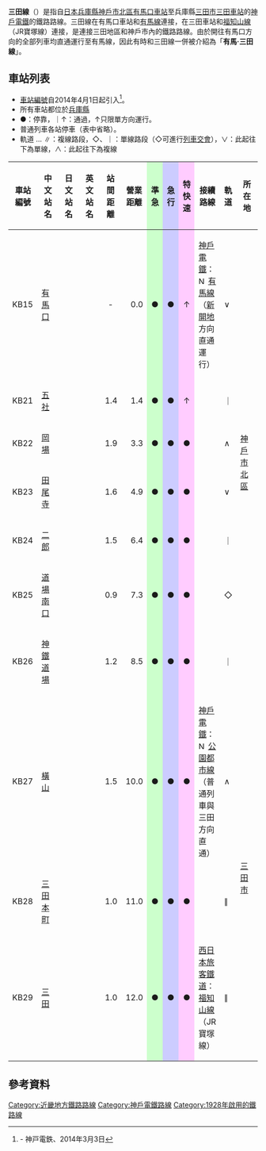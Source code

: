 {{expand|time=2014-01-31T14:01:48+00:00}}
{{Infobox 鐵道路線
|日文原名 = 三田線
|平假名 = さんだせん
|羅馬拼音 = Sanda sen
|路線名稱 = [[File:Kobe_rallway_logo_mark.svg|25px]] 三田線
|路線顏色 = #168f2e
|圖片 = Shintetsu 1076 at Dojo.JPG
|圖片大小 = 300px
|圖片說明 = 神鐵道場－橫山
|國家 = {{JPN}}
|所在地 = [[兵庫縣|兵庫縣]][[神戶市|神戶市]][[北區_(神戶市)|北區]]、[[三田市|三田市]]
|起點 = [[有馬口站|有馬口站]]
|終點 = [[三田站_(兵庫縣)|三田站]]
|路線記號 = [[File:Number_prefix_Kobe_Railway.svg|21px]] KB
|站數 = 10個
|通車 = 1928年11月28日
|擁有者 = [[神戶電鐵|神戶有馬電氣鐵道→神有三木電氣鐵道→神戶電氣鐵道]]→[[File:Kobe_rallway_logo_mark.svg|20px]] [[神戶電鐵|神戶電鐵]]
|營運者 = [[File:Kobe_rallway_logo_mark.svg|20px]] 神戶電鐵
|車輛基地 = {{link-ja|鈴蘭台車輛基地|鈴蘭台車両基地}}、第三車庫
|使用車輛 = 參見[[神戶電鐵#車輛|神戶電鐵#車輛]]
|路線距離 = 12.0公里
|軌距 = 1,067毫米（[[窄軌|窄軌]]）
|軌道數量 = [[複線鐵路|複線]]（岡場－田尾寺、橫山－三田）<br />[[單線鐵路|單線]]（上述以外的路段）
|電氣化方式 = [[直流電|直流電]]1,500 [[伏特|V]] [[高架電纜|高架電纜]]
|閉塞方式 = 
|保安裝置 = 神鐵型[[自動列車停止裝置|ATS]]
|最高速度 = 
|路線圖 = Kobe Electric Railway Linemap.svg
}}
{{神戶電鐵RDT/三田線}}
'''三田線'''（{{jpn|j=三田線|hg=さんだせん|rm=Sanda sen|f=y}}）是指自[[日本|日本]][[兵庫縣|兵庫縣]][[神戶市|神戶市]][[北區_(神戶市)|北區]][[有馬口車站|有馬口車站]]至兵庫縣[[三田市|三田市]][[三田車站_(兵庫縣)|三田車站]]的[[神戶電鐵|神戶電鐵]]的鐵路路線。三田線在有馬口車站和[[神戶電鐵有馬線|有馬線]]連接，在三田車站和[[福知山線|福知山線]]（JR寶塚線）連接，是連接三田地區和神戶市內的鐵路路線。由於開往有馬口方向的全部列車均直通運行至有馬線，因此有時和三田線一併被介紹為「'''有馬·三田線'''」。

==車站列表==
*[[車站編號|車站編號]]自2014年4月1日起引入<ref>{{PDFlink|[http://www.shintetsu.co.jp/release/2013/140303.pdf 全駅に駅ナンバリングを導入します]}} - 神戸電鉄、2014年3月3日</ref>。
*所有車站都位於[[兵庫縣|兵庫縣]]
*●：停靠，｜↑：通過，↑只限單方向運行。
*普通列車各站停車（表中省略）。
*軌道 … ∥：複線路段，◇、｜：單線路段（◇可進行[[列車交會|列車交會]]），∨：此起往下為單線，∧：此起往下為複線

{| class="wikitable" rules="all"
|-
!style="width:3em;"|車站編號
!style="width:5em;"|中文站名
!style="width:5em;"|日文站名
!style="width:5em;"|英文站名
!style="width:2.5em;"|站間距離
!style="width:2.5em;"|營業距離
!style="background-color: #cfc; width: 1em;"|準急
!style="background-color: #ccf; width: 1em;"|急行
!style="background-color: #fcf; width: 1em;"|特快速
!接續路線
!style="width:1em;"|軌道
!style="width:5.5em;"|所在地
|-
!KB15
|[[有馬口站|有馬口]]
|{{lang|ja|有馬口}}
|{{lang|en|Arimaguchi}}
|style="text-align: center;"|-
|style="text-align: right;"|0.0
|style="text-align: center; background-color: #cfc"|●
|style="text-align: center; background-color: #ccf"|●
|style="text-align: center; background-color: #fcf"|↑
|[[神戶電鐵|神戶電鐵]]：[[File:Number_prefix_Kobe_Railway.svg|15px]] [[有馬線_(神戶電鐵)|有馬線]]（[[新開地站|新開地]]方向直通運行）
|∨
|rowspan="7"|[[神戶市|神戶市]][[北區_(神戶市)|北區]]
|-
!KB21
|[[五社站|五社]]
|{{lang|ja|五社}}
|{{lang|en|Gosha}}
|style="text-align: right;"|1.4
|style="text-align: right;"|1.4
|style="text-align: center; background-color: #cfc"|●
|style="text-align: center; background-color: #ccf"|●
|style="text-align: center; background-color: #fcf"|↑
| 
|｜
|-
!KB22
|[[岡場站|岡場]]
|{{lang|ja|岡場}}
|{{lang|en|Okaba}}
|style="text-align: right;"|1.9
|style="text-align: right;"|3.3
|style="text-align: center; background-color: #cfc"|●
|style="text-align: center; background-color: #ccf"|●
|style="text-align: center; background-color: #fcf"|●
| 
|∧
|-
!KB23
|[[田尾寺站|田尾寺]]
|{{lang|ja|田尾寺}}
|{{lang|en|Taoji}}
|style="text-align: right;"|1.6
|style="text-align: right;"|4.9
|style="text-align: center; background-color: #cfc"|●
|style="text-align: center; background-color: #ccf"|●
|style="text-align: center; background-color: #fcf"|●
| 
|∨
|-
!KB24
|[[二郎站_(日本)|二郎]]
|{{lang|ja|二郎}}
|{{lang|en|Nirō}}
|style="text-align: right;"|1.5
|style="text-align: right;"|6.4
|style="text-align: center; background-color: #cfc"|●
|style="text-align: center; background-color: #ccf"|●
|style="text-align: center; background-color: #fcf"|●
| 
|｜
|-
!KB25
|[[道場南口站|道場南口]]
|{{lang|ja|道場南口}}
|{{lang|en|Dōjō-Minamiguchi}}
|style="text-align: right;"|0.9
|style="text-align: right;"|7.3
|style="text-align: center; background-color: #cfc"|●
|style="text-align: center; background-color: #ccf"|●
|style="text-align: center; background-color: #fcf"|●
| 
|◇
|-
!KB26
|[[神鐵道場站|神鐵道場]]
|{{lang|ja|神鉄道場}}
|{{lang|en|Shintetsu Dōjō}}
|style="text-align: right;"|1.2
|style="text-align: right;"|8.5
|style="text-align: center; background-color: #cfc"|●
|style="text-align: center; background-color: #ccf"|●
|style="text-align: center; background-color: #fcf"|●
| 
|｜
|-
!KB27
|[[橫山站_(兵庫縣)|橫山]]
|{{lang|ja|横山}}
|{{lang|en|Yokoyama}}
|style="text-align: right;"|1.5
|style="text-align: right;"|10.0
|style="text-align: center; background-color: #cfc"|●
|style="text-align: center; background-color: #ccf"|●
|style="text-align: center; background-color: #fcf"|●
|[[神戶電鐵|神戶電鐵]]：[[File:Number_prefix_Kobe_Railway.svg|15px]] [[公園都市線|公園都市線]]（普通列車與三田方向直通）
|∧
|rowspan="3"|[[三田市|三田市]]
|-
!KB28
|[[三田本町站|三田本町]]
|{{lang|ja|三田本町}}
|{{lang|en|Sanda Honmachi}}
|style="text-align: right;"|1.0
|style="text-align: right;"|11.0
|style="text-align: center; background-color: #cfc"|●
|style="text-align: center; background-color: #ccf"|●
|style="text-align: center; background-color: #fcf"|●
| 
|∥
|-
!KB29
|[[三田站_(兵庫縣)|三田]]
|{{lang|ja|三田}}
|{{lang|en|Sanda}}
|style="text-align: right;"|1.0
|style="text-align: right;"|12.0
|style="text-align: center; background-color: #cfc"|●
|style="text-align: center; background-color: #ccf"|●
|style="text-align: center; background-color: #fcf"|●
|[[西日本旅客鐵道|西日本旅客鐵道]]：{{JR西路線記號|K|G}} [[福知山線|福知山線]]（JR寶塚線）
|∥
|}
== 參考資料 ==
{{Reflist}}

{{三田線 (神戶電鐵)}}
{{京阪神大眾運輸}}
{{DEFAULTSORT:Sanda}}
[[Category:近畿地方鐵路路線|Category:近畿地方鐵路路線]]
[[Category:神戶電鐵路線|Category:神戶電鐵路線]]
[[Category:1928年啟用的鐵路線|Category:1928年啟用的鐵路線]]